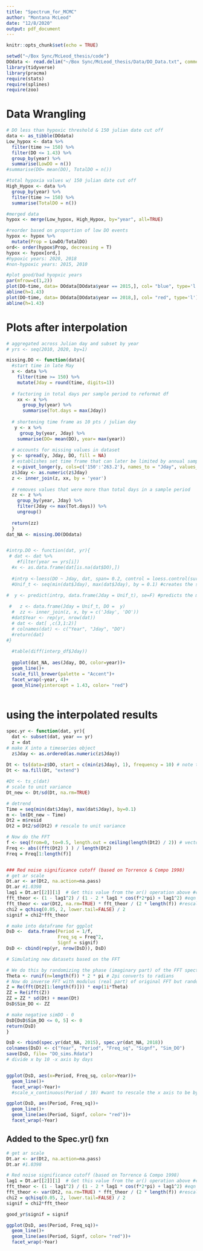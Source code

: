 ```yaml
---
title: "Spectrum_for_MCMC"
author: "Montana McLeod"
date: "12/8/2020"
output: pdf_document
---
```


```r
knitr::opts_chunk$set(echo = TRUE)

setwd("~/Box Sync/McLeod_thesis/code")
DOdata <- read.delim("~/Box Sync/McLeod_thesis/Data/DO_Data.txt", comment.char="#")
library(tidyverse)
library(pracma)
require(stats)
require(splines)
require(zoo)
```

# Data Wrangling
```r
# DO less than hypoxic threshold & 150 julian date cut off
data <- as_tibble(DOdata)
Low_hypox <- data %>%
  filter(time >= 150) %>% 
  filter(DO <= 1.43) %>%
  group_by(year) %>%
  summarise(LowDO = n())
#summarise(DO= mean(DO), TotalDO = n())

#total hypoxia values w/ 150 julian date cut off
High_Hypox <- data %>%
  group_by(year) %>%
  filter(time >= 150) %>% 
  summarise(TotalDO = n())

#merged data
hypox <- merge(Low_hypox, High_Hypox, by="year", all=TRUE)

#reorder based on proportion of low DO events
hypox <- hypox %>% 
  mutate(Prop = LowDO/TotalDO)
ord<- order(hypox$Prop, decreasing = T)
hypox <- hypox[ord,]
#hypoxic years: 2020, 2018
#non-hypoxic years: 2015, 2010

#plot good/bad hyopxic years
par(mfrow=c(1,2))
plot(DO~time, data= DOdata[DOdata$year == 2015,], col= "blue", type='l')
abline(h=1.43)
plot(DO~time, data= DOdata[DOdata$year == 2018,], col= "red", type='l')
abline(h=1.43)
```


# Plots after interpolation
```r
# aggregated across Julian day and subset by year
# yrs <- seq(2010, 2020, by=1)

missing.DO <- function(data){  
  #start time in late May
  x <- data %>% 
    filter(time >= 150) %>% 
    mutate(Jday = round(time, digits=1))
  
  # factoring in total days per sample period to reformat df
    xx <- x %>% 
      group_by(year) %>% 
      summarise(Tot.days = max(Jday))
   
  # shortening time frame as 10 pts / julian day  
   y <- x %>% 
     group_by(year, Jday) %>%  
    summarise(DO= mean(DO), year= max(year))
  
  # accounts for missing values in dataset 
  y <- spread(y, Jday, DO, fill = NA)
  # establishes set time frame that can later be limited by annual sample period
  z <-pivot_longer(y, cols=c('150':'263.2'), names_to = "Jday", values_to = "DO")
  z$Jday <- as.numeric(z$Jday)
  z <- inner_join(z, xx, by = 'year')
  
  # removes values that were more than total days in a sample period 
  zz <- z %>% 
    group_by(year, Jday) %>% 
    filter(Jday <= max(Tot.days)) %>% 
    ungroup()
  
  return(zz)
  }
dat_NA <- missing.DO(DOdata)


#intrp.DO <- function(dat, yr){
 # dat <- dat %>% 
    #filter(year == yrs[i])
  #x <- as.data.frame(dat[is.na(dat$DO),])
  
  #intrp <-loess(DO ~ Jday, dat, span= 0.2, control = loess.control(surface = "direct")) #interpolates
  #Unif_t <- seq(min(dat$Jday), max(dat$Jday), by = 0.1) #creates the sequence of julian days we want

#  y <- predict(intrp, data.frame(Jday = Unif_t), se=F) #predicts the missing values of DO
  
 #   z <- data.frame(Jday = Unif_t, DO =  y)
  #  zz <- inner_join(z, x, by = c('Jday', 'DO'))
  #dat$Year <- rep(yr, nrow(dat))
  # dat <- dat[ ,c(3,1:2)]
  # colnames(dat) <- c("Year", "Jday", "DO")
  #return(dat)
#}
  
  #table(diff(interp_df$Jday)) 
  
  ggplot(dat_NA, aes(Jday, DO, color=year))+
  geom_line()+
  scale_fill_brewer(palette = "Accent")+
  facet_wrap(~year, 4)+
  geom_hline(yintercept = 1.43, color= "red")
  
```


# using the interpolated results
```r

spec.yr <- function(dat, yr){
  dat <- subset(dat, year == yr)
  z = dat
# make X into a timeseries object
  z$Jday <- as.ordered(as.numeric(z$Jday))
  
Dt <- ts(data=z$DO, start = c(min(z$Jday), 1), frequency = 10) # note that this assumes sequential evenly-spaced sampling. If that is not the case we have to do some padding...
Dt <- na.fill(Dt, "extend")

#Dt <- ts_c(dat)  
# scale to unit variance
Dt_new <- Dt/sd(Dt, na.rm=TRUE)

# detrend
Time = seq(min(dat$Jday), max(dat$Jday), by=0.1)
m <- lm(Dt_new ~ Time)
Dt2 = m$resid
Dt2 = Dt2/sd(Dt2) # rescale to unit variance

# Now do the FFT
f <- seq(from=0, to=0.5, length.out = ceiling(length(Dt2) / 2)) # vector of frequencies
Freq <- abs((fft(Dt2) ) ) / length(Dt2)
Freq = Freq[1:length(f)]


### Red noise significance cutoff (based on Torrence & Compo 1998)
# get ar scale
Dt.ar <- ar(Dt2, na.action=na.pass)
Dt.ar #1.0398
lag1 = Dt.ar[[2]][1]  # Get this value from the ar() operation above #coefficient correlation btw successive pts
fft_theor <- (1 - lag1^2) / (1 - 2 * lag1 * cos(f*2*pi) + lag1^2) #eqn 16 w/in cos() should have / length(f) # No - f is already equal to k/N in their notation
fft_theor <- var(Dt2, na.rm=TRUE) * fft_theor / (2 * length(f)) #rescaling for unit variance?
chi2 = qchisq(0.05, 2, lower.tail=FALSE) / 2
signif = chi2*fft_theor

# make into dataframe for ggplot
DsD <-  data.frame(Period = 1/f, 
                   Freq_sq = Freq^2,
                   Signf = signif) 
DsD <- cbind(rep(yr, nrow(DsD)), DsD)

# Simulating new datasets based on the FFT

# We do this by randomizing the phase (imaginary part) of the FFT spectrum
Theta <- runif(n=length(f)) * 2 * pi # 2pi converts to radians
# Now do inverse FFT with modulus (real part) of original FFT but randomized phase
Z = Re(fft(Dt2[1:length(f)])) * exp(1i*Theta) 
ZZ = Re(ifft(Z))
ZZ = ZZ * sd(Dt) + mean(Dt)
DsD$Sim_DO <- ZZ

# make negative simDO - 0
DsD[DsD$Sim_DO <= 0, 5] <- 0
return(DsD)
}

DsD <- rbind(spec.yr(dat_NA, 2015), spec.yr(dat_NA, 2018))
colnames(DsD) <- c("Year", "Period", "Freq_sq", "Signf", "Sim_DO")
save(DsD, file= "DO_sims.Rdata")
# divide x by 10 -x axis by days


ggplot(DsD, aes(x=Period, Freq_sq, color=Year))+
  geom_line()+
  facet_wrap(~Year)+
  #scale_x_continuous(Period / 10) #want to rescale the x axis to be by day

ggplot(DsD, aes(Period, Freq_sq))+
  geom_line()+
  geom_line(aes(Period, Signf, color= "red"))+
  facet_wrap(~Year)
```



## Added to the Spec.yr() fxn

```r
# get ar scale
Dt.ar <- ar(Dt2, na.action=na.pass)
Dt.ar #1.0398

# Red noise significance cutoff (based on Torrence & Compo 1998)
lag1 = Dt.ar[[2]][1]  # Get this value from the ar() operation above #coefficient correlation btw successive pts
fft_theor <- (1 - lag1^2) / (1 - 2 * lag1 * cos(f*2*pi) + lag1^2) #eqn 16 w/in cos() should have / length(f) # No - f is already equal to k/N in their notation
fft_theor <- var(Dt2, na.rm=TRUE) * fft_theor / (2 * length(f)) #rescaling for unit variance?
chi2 = qchisq(0.05, 2, lower.tail=FALSE) / 2
signif = chi2*fft_theor

good_yr$signif = signif

ggplot(DsD, aes(Period, Freq_sq))+
  geom_line()+
  geom_line(aes(Period, Signf, color= "red"))+
  facet_wrap(~Year)

```